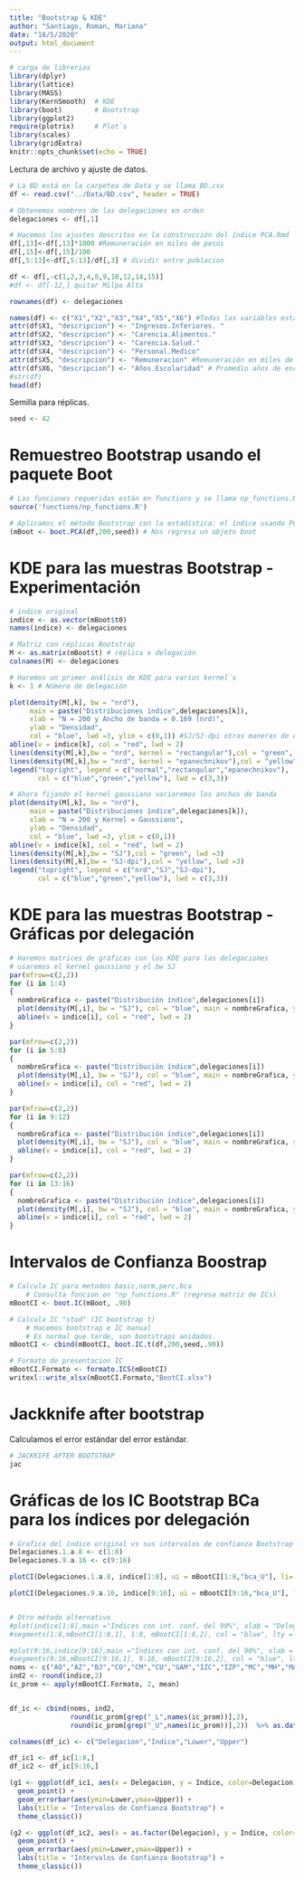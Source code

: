 ```yaml
---
title: "Bootstrap & KDE"
author: "Santiago, Roman, Mariana"
date: "18/5/2020"
output: html_document
---
```


```r
# carga de librerias
library(dplyr)
library(lattice)
library(MASS)
library(KernSmooth)  # KDE
library(boot)        # Bootstrap
library(ggplot2)    
require(plotrix)     # Plot´s
library(scales)
library(gridExtra)
knitr::opts_chunk$set(echo = TRUE)
```

Lectura de archivo y ajuste de datos.
```r
# La BD está en la carpetea de Data y se llama BD.csv
df <- read.csv("../Data/BD.csv", header = TRUE)

# Obtenemos nombres de las delegaciones en orden
delegaciones <- df[,1]

# Hacemos los ajustes descritos en la construcción del índice PCA.Rmd
df[,13]<-df[,13]*1000 #Remuneración en miles de pesos
df[,15]<-df[,15]/100 
df[,5:13]<-df[,5:13]/df[,3] # dividir entre poblacion

df <- df[,-c(1,2,3,4,8,9,10,12,14,15)]
#df <- df[-12,] quitar Milpa Alta

rownames(df) <- delegaciones

names(df) <- c("X1","X2","X3","X4","X5","X6") #Todas las variables estan en terminos poblacionales
attr(df$X1, "descripcion") <- "Ingresos.Inferiores. "
attr(df$X2, "descripcion") <- "Carencia.Alimentos."
attr(df$X3, "descripcion") <- "Carencia.Salud."
attr(df$X4, "descripcion") <- "Personal.Medico"
attr(df$X5, "descripcion") <- "Remuneracion" #Remuneración en miles de pesos
attr(df$X6, "descripcion") <- "Años.Escolaridad" # Promedio años de escolaridad
#str(df)
head(df)
```

Semilla para réplicas.
```r
seed <- 42
```

# Remuestreo Bootstrap usando el paquete Boot
```r
# Las funciones requeridas están en functions y se llama np_functions.R
source('functions/np_functions.R')

# Aplicamos el método Bootstrap con la estadística: el índice usando PCA
(mBoot <- boot.PCA(df,200,seed)) # Nos regresa un objeto boot
```

# KDE para las muestras Bootstrap - Experimentación
```r
# indice original
indice <- as.vector(mBoot$t0)
names(indice) <- delegaciones

# Matriz con réplicas Bootstrap
M <- as.matrix(mBoot$t) # réplica x delegación
colnames(M) <- delegaciones 

# Haremos un primer análisis de KDE para varios kernel´s
k <- 1 # Número de delegación

plot(density(M[,k], bw = "nrd"), 
     main = paste("Distribuciones índice",delegaciones[k]), 
     xlab = "N = 200 y Ancho de banda = 0.169 (nrd)",
     ylab = "Densidad",
     col = "blue", lwd =3, ylim = c(0,1)) #SJ/SJ-dpi otras maneras de escoger el bandwith
abline(v = indice[k], col = "red", lwd = 2)
lines(density(M[,k],bw = "nrd", kernel = "rectangular"),col = "green", lwd =3)
lines(density(M[,k],bw = "nrd", kernel = "epanechnikov"),col = "yellow", lwd =3)
legend("topright", legend = c("normal","rectangular","epanechnikov"), 
       col = c("blue","green","yellow"), lwd = c(3,3)) 

# Ahora fijando el kernel gaussiano variaremos los anchos de banda
plot(density(M[,k], bw = "nrd"), 
     main = paste("Distribuciones índice",delegaciones[k]),
     xlab = "N = 200 y Kernel = Gaussiano",
     ylab = "Densidad",
     col = "blue", lwd =3, ylim = c(0,1)) 
abline(v = indice[k], col = "red", lwd = 2)
lines(density(M[,k],bw = "SJ"),col = "green", lwd =3)
lines(density(M[,k],bw = "SJ-dpi"),col = "yellow", lwd =3)
legend("topright", legend = c("nrd","SJ","SJ-dpi"), 
       col = c("blue","green","yellow"), lwd = c(3,3)) 
```

# KDE para las muestras Bootstrap - Gráficas por delegación
```r
# Haremos matrices de gráficas con los KDE para las delegaciones
# usaremos el kernel gaussiano y el bw SJ
par(mfrow=c(2,2))
for (i in 1:4)
{
  nombreGrafica <- paste("Distribución índice",delegaciones[i])
  plot(density(M[,i], bw = "SJ"), col = "blue", main = nombreGrafica, ylab="probalidad",xlab="valor del índice", lwd = 2) 
  abline(v = indice[i], col = "red", lwd = 2)
}

par(mfrow=c(2,2))
for (i in 5:8)
{
  nombreGrafica <- paste("Distribución índice",delegaciones[i])
  plot(density(M[,i], bw = "SJ"), col = "blue", main = nombreGrafica, ylab="probalidad",xlab="valor del índice", lwd = 2) 
  abline(v = indice[i], col = "red", lwd = 2)
}

par(mfrow=c(2,2))
for (i in 9:12)
{
  nombreGrafica <- paste("Distribución índice",delegaciones[i])
  plot(density(M[,i], bw = "SJ"), col = "blue", main = nombreGrafica, ylab="probalidad",xlab="valor del índice", lwd = 2) 
  abline(v = indice[i], col = "red", lwd = 2)
}

par(mfrow=c(2,2))
for (i in 13:16)
{
  nombreGrafica <- paste("Distribución índice",delegaciones[i])
  plot(density(M[,i], bw = "SJ"), col = "blue", main = nombreGrafica, ylab="probalidad",xlab="valor del índice", lwd = 2) 
  abline(v = indice[i], col = "red", lwd = 2)
}
```

# Intervalos de Confianza Boostrap
```r
# Calcula IC para metodos basic,norm,perc,bca 
    # Consulta funcion en "np_functions.R" (regresa matriz de ICs)
mBootCI <- boot.IC(mBoot, .90)

# Calcula IC "stud" (IC bootstrap t)
    # Hacemos bootstrap e IC manual
    # Es normal que tarde, son bootstraps anidados.
mBootCI <- cbind(mBootCI, boot.IC.t(df,200,seed,.90))

# Formato de presentacion IC
mBootCI.Formato <- formato.ICS(mBootCI)
writexl::write_xlsx(mBootCI.Formato,"BootCI.xlsx")
```

# Jackknife after bootstrap

Calculamos el error estándar del error estándar.

```r
# JACKKIFE AFTER BOOTSTRAP
jac
```

# Gráficas de los IC Bootstrap BCa para los índices por delegación
```r
# Grafica del índice original vs sus intervalos de confianza Bootstrap BCa
Delegaciones.1.a.8 <- c(1:8)
Delegaciones.9.a.16 <- c(9:16)

plotCI(Delegaciones.1.a.8, indice[1:8], ui = mBootCI[1:8,"bca_U"], li= mBootCI[1:8,"bca_L"], main ="Índices con int. conf. del 90%", col = "red")

plotCI(Delegaciones.9.a.16, indice[9:16], ui = mBootCI[9:16,"bca_U"], li= mBootCI[9:16,"bca_U"], main ="Índices con int. conf. del 90%", col = "red")


# Otro método alternativo
#plot(indice[1:8],main ="Índices con int. conf. del 90%", xlab = "Delegaciones 1 a 8", ylab = "índice")
#segments(1:8,mBootCI[1:8,1], 1:8, mBootCI[1:8,2], col = "blue", lty = 2)

#plot(9:16,indice[9:16],main ="Índices con int. conf. del 90%", xlab = "Delegaciones 9 a 16", ylab = "índice")
#segments(9:16,mBootCI[9:16,1], 9:16, mBootCI[9:16,2], col = "blue", lty = 2)
noms <- c("AO","AZ","BJ","CO","CM","CU","GAM","IZC","IZP","MC","MH","MA","TLH","TLP","VC","XO")
ind2 <- round(indice,2)
ic_prom <- apply(mBootCI.Formato, 2, mean)


df_ic <- cbind(noms, ind2,
               round(ic_prom[grep("_L",names(ic_prom))],2),
               round(ic_prom[grep("_U",names(ic_prom))],2))  %>% as.data.frame()

colnames(df_ic) <- c("Delegacion","Indice","Lower","Upper")

df_ic1 <- df_ic[1:8,]
df_ic2 <- df_ic[9:16,]

(g1 <- ggplot(df_ic1, aes(x = Delegacion, y = Indice, color=Delegacion)) +
  geom_point() +
  geom_errorbar(aes(ymin=Lower,ymax=Upper)) +
  labs(title = "Intervalos de Confianza Bootstrap") +
  theme_classic())

(g2 <- ggplot(df_ic2, aes(x = as.factor(Delegacion), y = Indice, color=Delegacion)) +
  geom_point() +
  geom_errorbar(aes(ymin=Lower,ymax=Upper)) +
  labs(title = "Intervalos de Confianza Bootstrap") +
  theme_classic())
  
```

